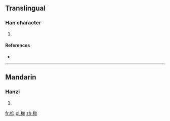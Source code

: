 ==Translingual==

===Han character===
{{Han char|rn=75|rad=木|as=04|sn=8|four=|canj=木竹女中 (DHVL)|ids=⿰[[木]][[卬]]}}

# {{defn|Han|sort=木04}}

====References====
* {{Han ref|kx=0515.010|dkj=14531|dj=0903.010|hdz=21173.160|uh=678A|ud=26506}}

----

==Mandarin==

===Hanzi===
{{cmn-hanzi|pin=[[àng]] ([[ang4]])|wg=ang<sup>4</sup>}}

# {{defn|lang=cmn|sort=木04}}

[[fr:枊]]
[[pl:枊]]
[[zh:枊]]